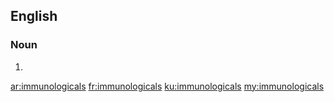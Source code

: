 ==English==

===Noun===
{{head|en|plural}}

# {{plural of|immunological|lang=en|nocat=1}}

[[ar:immunologicals]]
[[fr:immunologicals]]
[[ku:immunologicals]]
[[my:immunologicals]]